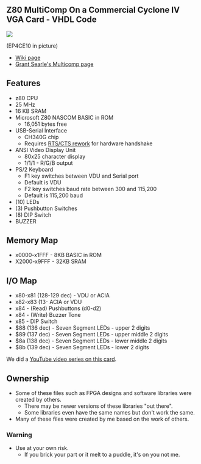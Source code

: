 == Z80  MultiComp On a Commercial Cyclone IV VGA Card - VHDL Code ==

<img src="http://land-boards.com/blwiki/images/9/9a/P1715-CROPPED-720PX.jpg"></img>

(EP4CE10 in picture)

* [http://land-boards.com/blwiki/index.php?title=A-C4E6_Cyclone_IV_FPGA_EP4CE6E22C8N_Development_Board Wiki page]
* [http://searle.x10host.com/Multicomp/index.html Grant Searle's Multicomp page]

== Features ==

* z80 CPU
* 25 MHz
* 16 KB SRAM
*	Microsoft Z80 NASCOM BASIC in ROM
** 16,051 bytes free
* USB-Serial Interface
** CH340G chip
** Requires [http://land-boards.com/blwiki/index.php?title=A-C4E10_Cyclone_IV_FPGA_EP4CE10E22C8N_Development_Board#RTS.2FCTS_Rework RTS/CTS rework] for hardware handshake
* ANSI Video Display Unit
** 80x25 character display
** 1/1/1 - R/G/B output
* PS/2 Keyboard
** F1 key switches between VDU and Serial port
** Default is VDU
** F2 key switches baud rate between 300 and 115,200
** Default is 115,200 baud
* (10) LEDs
* (3) Pushbutton Switches
* (8) DIP Switch
* BUZZER

== Memory Map ==

* x0000-x1FFF - 8KB BASIC in ROM
* X2000-x9FFF - 32KB SRAM

==	I/O Map ==

*	x80-x81 (128-129 dec) - VDU or ACIA
* x82-x83 (13- ACIA or VDU
* x84 - (Read) Pushbuttons (d0-d2)
* x84 - (Write) Buzzer Tone
* x85 - DIP Switch
* $88 (136 dec) - Seven Segment LEDs - upper 2 digits
* $89 (137 dec) - Seven Segment LEDs - upper middle 2 digits
* $8a (138 dec) - Seven Segment LEDs - lower middle 2 digits
* $8b (139 dec) - Seven Segment LEDs - lower 2 digits

We did a [https://www.youtube.com/playlist?list=PLn__0BqzWEWPk0-VW3kEpMNA81sIbhj6n YouTube video series on this card].

== Ownership ==

* Some of these files such as FPGA designs and software libraries were created by others.
** There may be newer versions of these libraries "out there".
** Some libraries even have the same names but don't work the same.
* Many of these files were created by me based on the work of others.

=== Warning ===

* Use at your own risk.
** If you brick your part or it melt to a puddle, it's on you not me.
